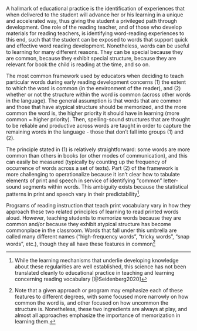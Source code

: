 
A hallmark of educational practice is the identification of experiences that when delivered to the student will advance her or his learning in a unique and accelerated way, thus giving the student a privileged path through development. One role of the reading teacher, and of those who develop materials for reading teachers, is identifying word-reading experiences to this end, such that the student can be exposed to words that support quick and effective word reading development. Nonetheless, words can be useful to learning for many different reasons. They can be special because they are common, because they exhibit special structure, because they are relevant for book the child is reading at the time, and so on.

The most common framework used by educators when deciding to teach particular words during early reading development concerns (1) the extent to which the word is common (in the environment of the reader), and (2) whether or not the structure within the word is common (across other words in the language). The general assumption is that words that are common and those that have atypical structure should be memorized, and the more common the word is, the higher priority it should have in learning (more common = higher priority). Then, spelling-sound structures that are thought to be reliable and productive across words are taught in order to capture the remaining words in the language - those that don't fall into groups (1) and (2).

The principle stated in (1) is relatively straightforward: some words are more common than others in books (or other modes of communication), and this can easily be measured (typically by counting up the frequency of occurrence of words across a set of texts). Part (2) of the framework is more challenging to operationalize because it isn't clear how to tabulate elements of print and speech in service of identifying "common" letter-sound segments within words. This ambiguity exists because the statistical patterns in print and speech vary in their predictability^[While the learning mechanisms that underlie developing knowledge about these regularities are well established, this science has not been translated cleanly to educational practice in teaching and learning concerning reading vocabulary [@Seidenberg2020]].

Programs of reading instruction that teach print vocabulary vary in how they approach these two related principles of learning to read printed words aloud. However, teaching students to memorize words because they are common and/or because they exhibit atypical structure has become commonplace in the classroom. Words that fall under this umbrella are called many different names ("high-frequency words", "tricky words", "snap words", etc.), though they all have these features in common^[Note that a given approach or program may emphasize each of these features to different degrees, with some focused more narrowly on how common the word is, and other focused on how uncommon the structure is. Nonetheless, these two ingredients are always at play, and almost all approaches emphasize the importance of memorization in learning them.] 